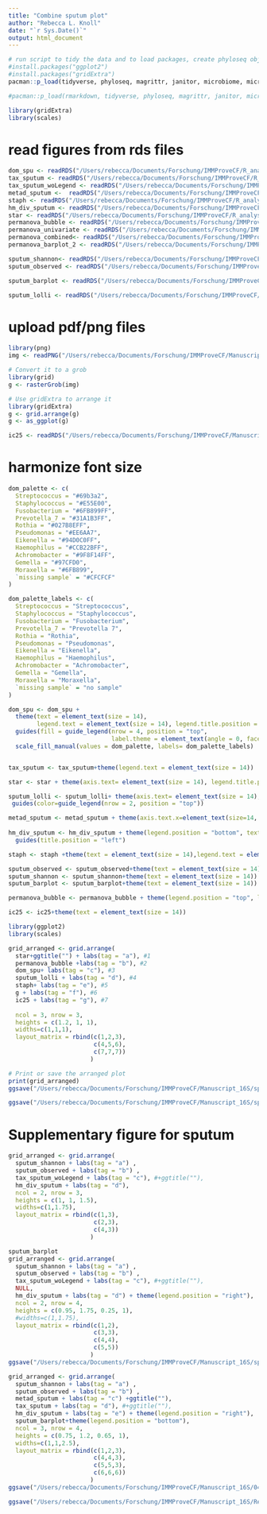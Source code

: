 ```yaml
---
title: "Combine sputum plot"
author: "Rebecca L. Knoll"
date: "`r Sys.Date()`"
output: html_document
---
```


```r
# run script to tidy the data and to load packages, create phyloseq object (ps_clean) and load libraries
#install.packages("ggplot2")
#install.packages("gridExtra")
pacman::p_load(tidyverse, phyloseq, magrittr, janitor, microbiome, microViz, knitr, lubridate, naniar, readxl, ggplot2, ggpubr, ggalluvial, metadeconfoundR)

#pacman::p_load(rmarkdown, tidyverse, phyloseq, magrittr, janitor, microbiome, knitr, lubridate, naniar, readxl, ggplot2, ggpubr,rstatix, metadeconfoundR, microViz)

library(gridExtra)
library(scales)
```

# read figures from rds files
```r
dom_spu <- readRDS("/Users/rebecca/Documents/Forschung/IMMProveCF/R_analysis/figures/alluvial_dominantGenus.rds")
tax_sputum <- readRDS("/Users/rebecca/Documents/Forschung/IMMProveCF/R_analysis/figures/da_sputum.rds")
tax_sputum_woLegend <- readRDS("/Users/rebecca/Documents/Forschung/IMMProveCF/R_analysis/figures/da_sputum_woLegend.rds")
metad_sputum <-  readRDS("/Users/rebecca/Documents/Forschung/IMMProveCF/R_analysis/figures/sputum_metad.rds")
staph <- readRDS("/Users/rebecca/Documents/Forschung/IMMProveCF/R_analysis/figures/cor_staph_chloride_sputum.rds")
hm_div_sputum <- readRDS("/Users/rebecca/Documents/Forschung/IMMProveCF/R_analysis/figures/hm_div_sputum.rds")
star <- readRDS("/Users/rebecca/Documents/Forschung/IMMProveCF/R_analysis/figures/starplot_sputum.rds")
permanova_bubble <- readRDS("/Users/rebecca/Documents/Forschung/IMMProveCF/R_analysis/rds_files/PERMANOVA_timepoints_sputum.rds")
permanova_univariate <- readRDS("/Users/rebecca/Documents/Forschung/IMMProveCF/R_analysis/rds_files/sputum_univariate_permanova_stratified.rds")
permanova_combined<- readRDS("/Users/rebecca/Documents/Forschung/IMMProveCF/R_analysis/rds_files/sputum_combined_permanova_stratified_31Samples:withoutETI.rds")
permanova_barplot_2 <- readRDS("/Users/rebecca/Documents/Forschung/IMMProveCF/R_analysis/rds_files/sputum_combined_permanova_barplot.rds")

sputum_shannon<- readRDS("/Users/rebecca/Documents/Forschung/IMMProveCF/R_analysis/figures/sputum_shannon.rds")
sputum_observed <- readRDS("/Users/rebecca/Documents/Forschung/IMMProveCF/R_analysis/figures/sputum_observed.rds")

sputum_barplot <- readRDS("/Users/rebecca/Documents/Forschung/IMMProveCF/R_analysis/figures/sputum_barplot.rds")

sputum_lolli <- readRDS("/Users/rebecca/Documents/Forschung/IMMProveCF/R_analysis/rds_files/sputum_permanova_lollipop_plot.rds")
```

# upload pdf/png files
```r
library(png)
img <- readPNG("/Users/rebecca/Documents/Forschung/IMMProveCF/Manuscript_16S/IMMProveCF_public/figures/sweat_chloride_mediation_crop.png")

# Convert it to a grob
library(grid)
g <- rasterGrob(img)

# Use gridExtra to arrange it
library(gridExtra)
g <- grid.arrange(g)
g <- as_ggplot(g)
```

```r
ic25 <- readRDS("/Users/rebecca/Documents/Forschung/IMMProveCF/Manuscript_16S/IMMProveCF_public/figures/ic25_figure_sputum.rds")
```

# harmonize font size
```r
dom_palette <- c(
  Streptococcus = "#69b3a2", 
  Staphylococcus = "#E55E00", 
  Fusobacterium = "#6FB899FF", 
  Prevotella_7 = "#31A1B3FF", 
  Rothia = "#027B8EFF", 
  Pseudomonas = "#EE6AA7", 
  Eikenella = "#94D0C0FF", 
  Haemophilus = "#CCB22BFF", 
  Achromobacter = "#9F8F14FF", 
  Gemella = "#97CFD0", 
  Moraxella = "#6FB899", 
  `missing sample` = "#CFCFCF"
)

dom_palette_labels <- c(
  Streptococcus = "Streptococcus",
  Staphylococcus = "Staphylococcus",
  Fusobacterium = "Fusobacterium",
  Prevotella_7 = "Prevotella 7",
  Rothia = "Rothia",
  Pseudomonas = "Pseudomonas",
  Eikenella = "Eikenella",
  Haemophilus = "Haemophilus",
  Achromobacter = "Achromobacter",
  Gemella = "Gemella",
  Moraxella = "Moraxella",
  `missing sample` = "no sample"
)

dom_spu <- dom_spu +
  theme(text = element_text(size = 14), 
        legend.text = element_text(size = 14), legend.title.position = "top") +
  guides(fill = guide_legend(nrow = 4, position = "top", 
                             label.theme = element_text(angle = 0, face = "italic", size = 14))) +
  scale_fill_manual(values = dom_palette, labels= dom_palette_labels)


tax_sputum <- tax_sputum+theme(legend.text = element_text(size = 14))

star <- star + theme(axis.text= element_text(size = 14), legend.title.position = "top", legend.position = "top", axis.title = element_text(size=14), legend.text = element_text(size = 14), legend.title =  element_text(size = 14))

sputum_lolli <- sputum_lolli+ theme(axis.text= element_text(size = 14), axis.title = element_text(size=14), legend.text = element_text(size = 14), legend.title =  element_text(size = 14), legend.title.position = "left",  legend.position = "top")+ 
 guides(color=guide_legend(nrow = 2, position = "top")) 

metad_sputum <- metad_sputum + theme(axis.text.x=element_text(size=14, angle = 40, hjust = 1, vjust = 1.05), axis.text.y=element_text(size=14, face="italic"), legend.title = element_text(size=14), legend.position = "bottom")
  
hm_div_sputum <- hm_div_sputum + theme(legend.position = "bottom", text = element_text(size = 14), legend.box = "horizontal") + scale_fill_gradient2(name= "Effect size\n(Cliff's delta)", low = "#746999", high = "#69b3a2", mid = "white", midpoint = 0, guide = guide_colorbar(raster = F),labels = scales::number_format(accuracy = 0.1))+
  guides(title.position = "left")

staph <- staph +theme(text = element_text(size = 14),legend.text = element_text(size = 14), axis.text = element_text(size = 14), axis.title = element_text(size=14), legend.title =  element_text(size = 14), legend.position = "right")+ guides(color=guide_legend(nrow = 5, title = "Month from \ntreatment start")) 

sputum_observed <- sputum_observed+theme(text = element_text(size = 14))
sputum_shannon <- sputum_shannon+theme(text = element_text(size = 14))
sputum_barplot <- sputum_barplot+theme(text = element_text(size = 14))

permanova_bubble <- permanova_bubble + theme(legend.position = "top", legend.title.position = "top", text = element_text(size = 14))

ic25 <- ic25+theme(text = element_text(size = 14))

```

```r
library(ggplot2)
library(scales)

grid_arranged <- grid.arrange(
  star+ggtitle("") + labs(tag = "a"), #1
  permanova_bubble +labs(tag = "b"), #2
  dom_spu+ labs(tag = "c"), #3
  sputum_lolli + labs(tag = "d"), #4
  staph+ labs(tag = "e"), #5
  g + labs(tag = "f"), #6
  ic25 + labs(tag = "g"), #7
 
  ncol = 3, nrow = 3,
  heights = c(1.2, 1, 1),
  widths=c(1,1,1),
  layout_matrix = rbind(c(1,2,3),
                        c(4,5,6),
                        c(7,7,7))
                       )

# Print or save the arranged plot
print(grid_arranged)
ggsave("/Users/rebecca/Documents/Forschung/IMMProveCF/Manuscript_16S/sputum_figure_12032024.png",grid_arranged, dpi = 300, width = 16.5, height = 14)

ggsave("/Users/rebecca/Documents/Forschung/IMMProveCF/Manuscript_16S/sputum_figure_12032024.pdf",grid_arranged, dpi = 300, width = 16.5, height = 14)
```

# Supplementary figure for sputum
```r
grid_arranged <- grid.arrange(
  sputum_shannon + labs(tag = "a") ,
  sputum_observed + labs(tag = "b") ,
  tax_sputum_woLegend + labs(tag = "c"), #+ggtitle(""),
  hm_div_sputum + labs(tag = "d"),
  ncol = 2, nrow = 3,
  heights = c(1, 1, 1.5),
  widths=c(1,1.75),
  layout_matrix = rbind(c(1,3),
                        c(2,3),
                        c(4,3))
                       )

```
```r
sputum_barplot
grid_arranged <- grid.arrange(
  sputum_shannon + labs(tag = "a") ,
  sputum_observed + labs(tag = "b") ,
  tax_sputum_woLegend + labs(tag = "c"), #+ggtitle(""),
  NULL,
  hm_div_sputum + labs(tag = "d") + theme(legend.position = "right"),
  ncol = 2, nrow = 4,
  heights = c(0.95, 1.75, 0.25, 1),
  #widths=c(1,1.75),
  layout_matrix = rbind(c(1,2),
                        c(3,3),
                        c(4,4),
                        c(5,5))
                       )
ggsave("/Users/rebecca/Documents/Forschung/IMMProveCF/Manuscript_16S/sputum_figure_supp.png",grid_arranged, dpi = 300, width = 6, height = 12)
```

```r
grid_arranged <- grid.arrange(
  sputum_shannon + labs(tag = "a") ,
  sputum_observed + labs(tag = "b") ,
  metad_sputum + labs(tag = "c") +ggtitle(""),
  tax_sputum + labs(tag = "d"), #+ggtitle(""),
  hm_div_sputum + labs(tag = "e") + theme(legend.position = "right"),
  sputum_barplot+theme(legend.position = "bottom"), 
  ncol = 3, nrow = 4,
  heights = c(0.75, 1.2, 0.65, 1),
  widths=c(1,1,2.5),
  layout_matrix = rbind(c(1,2,3),
                        c(4,4,3),
                        c(5,5,3),
                        c(6,6,6))
                       )
ggsave("/Users/rebecca/Documents/Forschung/IMMProveCF/Manuscript_16S/041224_sputum_figure_supp.png",grid_arranged, dpi = 300, width = 16, height = 18)

ggsave("/Users/rebecca/Documents/Forschung/IMMProveCF/Manuscript_16S/Revision/pdf_figures/supp_figure2.pdf",grid_arranged, dpi = 300, width = 16, height = 18)
```
